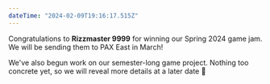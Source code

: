 ```yaml
---
dateTime: "2024-02-09T19:16:17.515Z"
---
```


Congratulations to **Rizzmaster 9999** for winning our Spring 2024 game jam. We will be sending them to PAX East in March!

We've also begun work on our semester-long game project. Nothing too concrete yet, so we will reveal more details at a later date 💙
